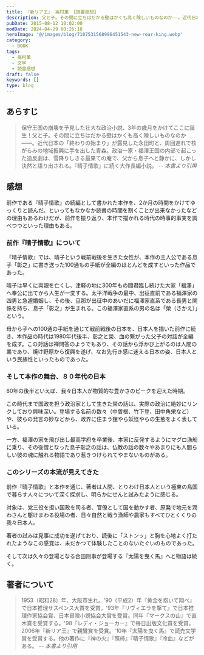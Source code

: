 ```yaml
---
title: 『新リア王』 高村薫 【読書感想】
description: 父と子。その間に立ちはだかる壁はかくも高く険しいものなのか――。近代日本の「終わりの始まり」が露見した永田町と、周回遅れで核がらみの地域振興に手を出した青森。政治一家・福澤王国の内部で起こった造反劇は、雪降りしきる最果ての庵で、父から息子へと静かに、しかし決然と語り出される。
pubDate: 2015-08-12 10:02:00
modDate: 2024-04-29 00:26:18
heroImage: '@/images/blog/7107531568996451543-new-rear-king.webp'
category:
  - BOOK
tags:
  - 高村薫
  - 文学
  - 読書感想
draft: false
keywords: []
type: blog
---
```



## あらすじ

> 保守王国の崩壊を予見した壮大な政治小説、3年の歳月をかけてここに誕生！父と子。その間に立ちはだかる壁はかくも高く険しいものなのか――。近代日本の「終わりの始まり」が露見した永田町と、周回遅れで核がらみの地域振興に手を出した青森。政治一家・福澤王国の内部で起こった造反劇は、雪降りしきる最果ての庵で、父から息子へと静かに、しかし決然と語り出される。『晴子情歌』に続く大作長編小説。 <cite>-- 本書より引用</cite>

## 感想

<Alert type='danger' content='前作『晴子情歌』と本作『新リア王』の内容の多くに触れています。' />

前作である『晴子情歌』の続編として書かれた本作を、2か月の時間をかけてゆっくりと読んだ。といってもなかなか読書の時間を割くことが出来なかったなどの理由もあるわけだが、前作を振り返り、本作で描かれる時代の時事的事実を調べつつといった理由もある。

### 前作『晴子情歌』について

『晴子情歌』では、晴子という戦前戦後を生きた女性が、本作の主人公である息子「彰之」に書き送った100通もの手紙が全編のほとんどを成すといった作品であった。

<BlogCard
  title='『晴子情歌』 高村薫 【読書感想・あらすじ】'
  description='あらすじ 遥かな洋上にいる息子彰之へ届けられた母からの長大な手紙。そこには彼の知らぬ、瑞々しい少女が息づいていた。本郷の下宿屋に生まれ、数奇な縁により青森で三百年続く政と商の家に嫁いだ晴子の人生は、近代日本の歩みそのものであり、彰之の祖父の文弱な純粋さと旧家の淫蕩な血を相剋させながらの生もまた、余人'
  url='https://www.neputa-note.net/2015/04/takamura-kaoru-haruko-emotional-song/'
  domain='www.neputa-note.net'
/>

晴子は早くに両親を亡くし、津軽の地に300年もの間君臨し続けた大家「福澤」へ奉公に出てから人生が一変する。太平洋戦争の最中、出征直前である福澤家の四男と急遽婚姻し、その後、旦那が出征中のあいだに福澤家直系である長男と関係を持ち、息子「彰之」が生まれる。この福澤家直系の男の名は「榮（さかえ）」という。

母から子への100通の手紙を通じて戦前戦後の日本を、日本人を描いた前作に続き、本作品の時代は1980年代後半、彰之と榮、血の繋がった父子の対話が全編を成す。この対話は禅問答のようでもあり、その話から浮かび上がるのは人間の業であり、焼け野原から復興を遂げ、なお先行き感に迷える日本の姿、日本人という民族性といったものであった。

### そして本作の舞台、８０年代の日本

80年の後半といえば、我々日本人が物質的な豊かさのピークを迎えた時期。

この時代まで国政を担う政治家として生きた榮の話は、実際の政治に絶妙にリンクしており興味深い。登場する名前の数々（中曽根、竹下登、田中角栄など）や、彼らの発言の妙などから、政界に住まう狸やら妖怪やらの生態をよく表している。

一方、福澤の家を飛び出し最高学府を卒業後、本家に反発するようにマグロ漁船に乗り、その後僧となった息子彰之の話は、仏教の話の数々やあまりにも人間らしい彼の魂に触れる物語であり惹きつけられてやまないものがある。

### このシリーズの本流が見えてきた

前作『晴子情歌』と本作を通じ、著者は人間、とりわけ日本人という極東の島国で暮らす人々について深く探求し、明らかにせんと試みたように感じる。

対象は、党三役を担い国政を司る者、官僚として国を動かす者、原発で地元を潤わさんと駆けまわる役場の者、日々自然と戦う漁師や農家もすべてひとくくりの我々日本人。

著者の試みは見事に成功を遂げており、読後に「ストンッ」と胸を心地よく打たれたようなこの感覚は、未だかつて体験したことのないたぐいのものであった。

そして次は久々の登場となる合田刑事が登場する『太陽を曳く馬』へと物語は続く。

<BlogCard
  title='『太陽を曳く馬』 高村薫 【読書感想・あらすじ】'
  description='あらすじ 合田雄一郎がミレニアムを挟んで挑む二つの事件。立ち塞がるのは21世紀の思考回路！　『晴子情歌』に始まる三部作完結篇、現代の東京に降臨！惨劇の部屋は殺人者の絵筆で赤く塗り潰されていた。赤に執着する魂に追縋る一方で、合田は死刑囚の父が主宰する禅寺の施錠をめぐって、僧侶たちと不可思議な問答に明'
  url='https://www.neputa-note.net/2015/11/takamura-kaoru-horse-pulling-the-sun/'
  domain='www.neputa-note.net'
/>

<div class='not-prose'>
  <div data-vc_mylinkbox_id='886766287'></div>
</div>
<div class='not-prose'>
  <div data-vc_mylinkbox_id='886766290'></div>
</div>

## 著者について

> 1953（昭和28）年、大阪市生れ。'90（平成2）年『黄金を抱いて翔べ』で日本推理サスペンス大賞を受賞。'93年『リヴィエラを撃て』で日本推理作家協会賞、日本冒険小説協会大賞を受賞。同年『マークスの山』で直木賞を受賞する。'98『レディ・ジョーカー』で毎日出版文化賞を受賞。2006年『新リア王』で親鸞賞を受賞。'10年『太陽を曳く馬』で読売文学賞を受賞する。他の著作に『神の火』『照柿』『晴子情歌』『冷血』などがある。 <cite>-- 本書より引用</cite>

